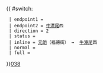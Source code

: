 {{ #switch: {{{format|}}}
  | endpoint1 = {{bt|元朗|福康街}}
  | endpoint2 = [[牛潭尾]]西
  | direction = 2
  | status = 
  | inline = [[元朗]]（福德街） ↔  [[牛潭尾]]西
  | normal =
  | full =
}}<noinclude>[[category:新界專線小巴路線模板|038]]</noinclude>